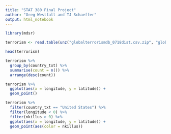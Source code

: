 ```yaml
---
title: "STAT 380 Final Project"
author: "Greg Westfall and TJ Schaeffer"
output: html_notebook
---
```


```r
library(mdsr)

```


```r
terrorism <- read.table(unz("globalterrorismdb_0718dist.csv.zip", "globalterrorismdb_0718dist.csv"), nrows=181692, header=T, fill =T, quote="\"", sep=",")

```

```r
head(terrorism)

```

```r
terrorism %>%
  group_by(country_txt) %>%
  summarise(count = n()) %>%
  arrange(desc(count))

```

```r
terrorism %>%
  ggplot(aes(x = longitude, y = latitude)) +
  geom_point()

```

```r
terrorism %>%
  filter(country_txt == "United States") %>%
  filter(longitude < 0) %>%
  filter(nkillus > 0) %>%
  ggplot(aes(x = longitude, y = latitude)) +
  geom_point(aes(color = nkillus))

```